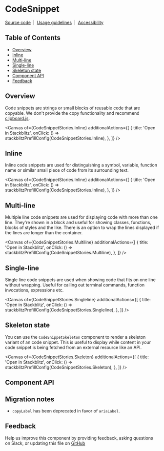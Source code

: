 
<Meta isTemplate />

# CodeSnippet

[Source code](https://github.com/carbon-design-system/carbon/tree/main/packages/react/src/components/CodeSnippet)
&nbsp;|&nbsp;
[Usage guidelines](https://www.carbondesignsystem.com/components/code-snippet/usage)
&nbsp;|&nbsp;
[Accessibility](https://www.carbondesignsystem.com/components/code-snippet/accessibility)

## Table of Contents

- [Overview](#overview)
- [Inline](#inline)
- [Multi-line](#multi-line)
- [Single-line](#single-line)
- [Skeleton state](#skeleton-state)
- [Component API](#component-api)
- [Feedback](#feedback)

## Overview

Code snippets are strings or small blocks of reusable code that are copyable. We
don't provide the copy functionality and recommend
[clipboard.js](https://clipboardjs.com/).

<Canvas
  of={CodeSnippetStories.Inline}
  additionalActions={[
    {
      title: 'Open in Stackblitz',
      onClick: () => stackblitzPrefillConfig(CodeSnippetStories.Inline),
    },
  ]}
/>

## Inline

Inline code snippets are used for distinguishing a symbol, variable, function
name or similar small piece of code from its surrounding text.

<Canvas
  of={CodeSnippetStories.Inline}
  additionalActions={[
    {
      title: 'Open in Stackblitz',
      onClick: () => stackblitzPrefillConfig(CodeSnippetStories.Inline),
    },
  ]}
/>

## Multi-line

Multiple line code snippets are used for displaying code with more than one
line. They're shown in a block and useful for showing classes, functions, blocks
of styles and the like. There is an option to wrap the lines displayed if the
lines are longer than the container.

<Canvas
  of={CodeSnippetStories.Multiline}
  additionalActions={[
    {
      title: 'Open in Stackblitz',
      onClick: () => stackblitzPrefillConfig(CodeSnippetStories.Multiline),
    },
  ]}
/>

## Single-line

Single line code snippets are used when showing code that fits on one line
without wrapping. Useful for calling out terminal commands, function
invocations, expressions etc.

<Canvas
  of={CodeSnippetStories.Singleline}
  additionalActions={[
    {
      title: 'Open in Stackblitz',
      onClick: () => stackblitzPrefillConfig(CodeSnippetStories.Singleline),
    },
  ]}
/>

## Skeleton state

You can use the `CodeSnippetSkeleton` component to render a skeleton variant of
an code snippet. This is useful to display while content in your code snippet is
being fetched from an external resource like an API.

<Canvas
  of={CodeSnippetStories.Skeleton}
  additionalActions={[
    {
      title: 'Open in Stackblitz',
      onClick: () => stackblitzPrefillConfig(CodeSnippetStories.Skeleton),
    },
  ]}
/>

## Component API

<ArgTypes />

## Migration notes

- `copyLabel` has been deprecated in favor of `ariaLabel`.

## Feedback

Help us improve this component by providing feedback, asking questions on Slack,
or updating this file on
[GitHub](https://github.com/carbon-design-system/carbon/edit/main/packages/react/src/components/CodeSnippet/CodeSnippet.mdx)
